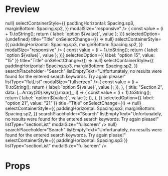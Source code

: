 
<Meta title="Picker" />

# Preview

<Preview>
  <Story
    name="Picker"
    parameters={{
      design: {
        type: "figma",
        url:
          "https://www.figma.com/file/JdbljcIvyMoEVsBZgsg7bbu8/1.-Apps-Styleguide-and-Components?node-id=3007%3A0",
      },
    }}
  >
    <View style={{ flex: 1 }}>
      <Picker
        label="Salutation"
        placeholder="Select an option"
        size="small"
        options={[
          { label: "Sir", value: "Dhr." },
          { label: "Madame", value: "Mevr." },
        ]}
        selectedOption={{ label: "Sir", value: "Dhr." }}
        title="Salutation"
        onSelectChange={() => null}
        selectContainerStyle={{
          paddingHorizontal: Spacing.sp3,
          marginBottom: Spacing.sp2,
        }}
        modalSize="responsive"
      />
      <Picker
        label="Picker (responsive)"
        placeholder="Select an option"
        options={[...Array(3).keys()].map((_, i) => {
          const value = (i + 1).toString();
          return { label: `option ${value}`, value };
        })}
        selectedOption={undefined}
        title="Title"
        onSelectChange={() => null}
        selectContainerStyle={{
          paddingHorizontal: Spacing.sp3,
          marginBottom: Spacing.sp2,
        }}
        modalSize="responsive"
      />
      <Picker
        label="Picker (fullscreen flatList)"
        placeholder="Select an option"
        options={[...Array(30).keys()].map((_, i) => {
          const value = (i + 1).toString();
          return { label: `option ${value}`, value };
        })}
        selectedOption={{ label: "option 15", value: "15" }}
        title="Title"
        onSelectChange={() => null}
        selectContainerStyle={{
          paddingHorizontal: Spacing.sp3,
          marginBottom: Spacing.sp2,
        }}
        searchPlaceholder="Search"
        listEmptyText="Unfortunately, no results were found for the entered search keywords. Try again please!"
        listType="flatList"
        modalSize="fullscreen"
      />
      <Picker
        label="Picker (custom sections)"
        placeholder="Select an option"
        customSections={[
          {
            title: "Section 1",
            data: [...Array(30).keys()].map((_, i) => {
              const value = (i + 1).toString();
              return { label: `option ${value}`, value };
            }),
          },
          {
            title: "Section 2",
            data: [...Array(20).keys()].map((_, i) => {
              const value = (i + 1).toString();
              return { label: `option ${value}`, value };
            }),
          },
        ]}
        selectedOption={{ label: "option 21", value: "21" }}
        title="Title"
        onSelectChange={() => null}
        selectContainerStyle={{
          paddingHorizontal: Spacing.sp3,
          marginBottom: Spacing.sp2,
        }}
        searchPlaceholder="Search"
        listEmptyText="Unfortunately, no results were found for the entered search keywords. Try again please!"
        listType="sectionList"
        modalSize="fullscreen"
      />
      <Picker
        label="Picker (fullscreen sectionList)"
        placeholder="Select an option"
        options={Object.values(countries.en)}
        selectedOption={countries.en.AG}
        favoriteOptions={[countries.en.NL, countries.en.DE]}
        title="Country"
        onSelectChange={() => null}
        searchPlaceholder="Search"
        listEmptyText="Unfortunately, no results were found for the entered search keywords. Try again please!"
        selectContainerStyle={{ paddingHorizontal: Spacing.sp3 }}
        listType="sectionList"
        modalSize="fullscreen"
      />
    </View>
  </Story>
</Preview>

# Props

<Props of={Picker} />
